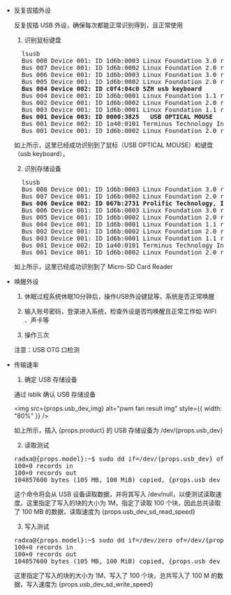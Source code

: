 - 反复拔插外设

  反复拔插 USB 外设，确保每次都能正常识别得到，且正常使用

  1. 识别鼠标键盘

  <pre>
    lsusb
    Bus 008 Device 001: ID 1d6b:0003 Linux Foundation 3.0 root hub
    Bus 007 Device 001: ID 1d6b:0002 Linux Foundation 2.0 root hub
    Bus 006 Device 001: ID 1d6b:0003 Linux Foundation 3.0 root hub
    Bus 005 Device 001: ID 1d6b:0002 Linux Foundation 2.0 root hub
    <strong>Bus 004 Device 002: ID c0f4:04c0 SZH usb keyboard</strong>
    Bus 004 Device 001: ID 1d6b:0001 Linux Foundation 1.1 root hub
    Bus 002 Device 001: ID 1d6b:0002 Linux Foundation 2.0 root hub
    Bus 003 Device 001: ID 1d6b:0001 Linux Foundation 1.1 root hub
    <strong>Bus 001 Device 003: ID 0000:3825   USB OPTICAL MOUSE</strong>
    Bus 001 Device 002: ID 1a40:0101 Terminus Technology Inc. Hub
    Bus 001 Device 001: ID 1d6b:0002 Linux Foundation 2.0 root hub
  </pre>

  如上所示，这里已经成功识别到了鼠标（USB OPTICAL MOUSE）和键盘（usb keyboard）。

  2. 识别存储设备

  <pre>
    lsusb
    Bus 008 Device 001: ID 1d6b:0003 Linux Foundation 3.0 root hub
    Bus 007 Device 001: ID 1d6b:0002 Linux Foundation 2.0 root hub
    <strong>Bus 006 Device 002: ID 067b:2731 Prolific Technology, Inc. USB SD Card Reader</strong>     
    Bus 006 Device 001: ID 1d6b:0003 Linux Foundation 3.0 root hub
    Bus 005 Device 001: ID 1d6b:0002 Linux Foundation 2.0 root hub
    Bus 004 Device 001: ID 1d6b:0001 Linux Foundation 1.1 root hub
    Bus 002 Device 001: ID 1d6b:0002 Linux Foundation 2.0 root hub
    Bus 003 Device 001: ID 1d6b:0001 Linux Foundation 1.1 root hub
    Bus 001 Device 002: ID 1a40:0101 Terminus Technology Inc. Hub
    Bus 001 Device 001: ID 1d6b:0002 Linux Foundation 2.0 root hub
  </pre>

  如上所示，这里已经成功识别到了 Micro-SD Card Reader

- 唤醒外设

  1. 休眠过程系统休眠10分钟后，操作USB外设键鼠等，系统是否正常唤醒

  2. 输入账号密码，登录进入系统，检查外设是否均唤醒且正常工作如 WIFI 、声卡等

  3. 操作三次
  
  注意：USB OTG 口检测

- 传输速率
  
  1. 确定 USB 存储设备

  通过 lsblk 确认 USB 存储设备

  <img src={props.usb_dev_img} alt="pwm fan result img"  style={{ width: "80%" }} />

  如上所示，插入 {props.product} 的 USB 存储设备为 /dev/{props.usb_dev}

  2. 读取测试

  <pre>
  radxa@{props.model}:~$ sudo dd if=/dev/{props.usb_dev} of=/dev/null bs=1M count=100
  100+0 records in
  100+0 records out
  104857600 bytes (105 MB, 100 MiB) copied, {props.usb_dev_sd_read_time}, {props.usb_dev_sd_read_speed}
  </pre>

  这个命令将会从 USB 设备读取数据，并将其写入 /dev/null，以便测试读取速度。这里指定了写入的块的大小为 1M，指定了读取 100 个块，因此总共读取了 100 MB 的数据，读取速度为 {props.usb_dev_sd_read_speed}

  3. 写入测试

  <pre>
  radxa@{props.model}:~$ sudo dd if=/dev/zero of=/dev/{props.usb_dev} bs=1M count=100
  100+0 records in
  100+0 records out
  104857600 bytes (105 MB, 100 MiB) copied, {props.usb_dev_sd_write_time}, {props.usb_dev_sd_write_speed}
  </pre>

  这里指定了写入的块的大小为 1M，写入了 100 个块，总共写入了 100 M 的数据，写入速度为 {props.usb_dev_sd_write_speed}

